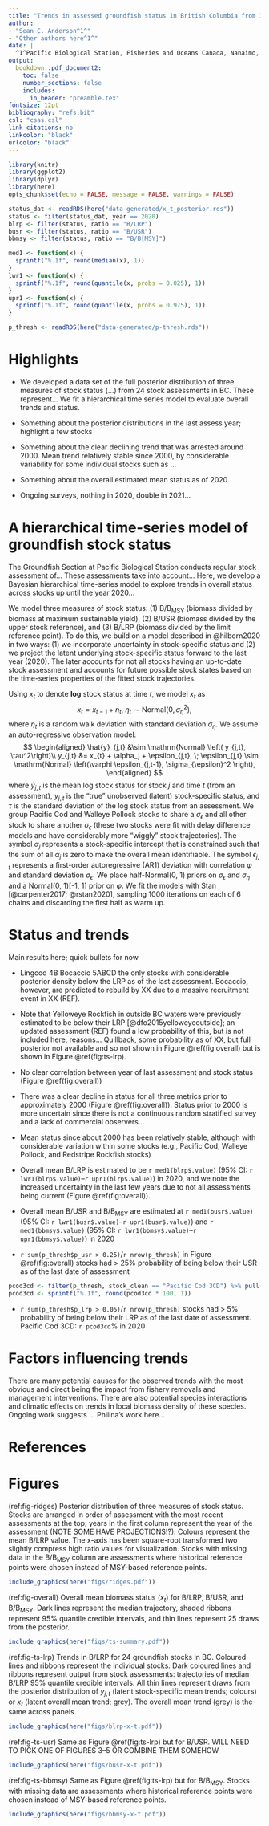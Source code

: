```yaml
---
title: "Trends in assessed groundfish status in British Columbia from 1960--2020"
author:
- "Sean C. Anderson^1^"
- "Other authors here^1^"
date: |
  ^1^Pacific Biological Station, Fisheries and Oceans Canada, Nanaimo, BC, V6T 6N7, Canada\
output:
  bookdown::pdf_document2:
    toc: false
    number_sections: false
    includes:
      in_header: "preamble.tex"
fontsize: 12pt
bibliography: "refs.bib"
csl: "csas.csl"
link-citations: no
linkcolor: "black"
urlcolor: "black"
---
```


```r
library(knitr)
library(ggplot2)
library(dplyr)
library(here)
opts_chunk$set(echo = FALSE, message = FALSE, warnings = FALSE)

status_dat <- readRDS(here("data-generated/x_t_posterior.rds"))
status <- filter(status_dat, year == 2020)
blrp <- filter(status, ratio == "B/LRP")
busr <- filter(status, ratio == "B/USR")
bbmsy <- filter(status, ratio == "B/B[MSY]")

med1 <- function(x) {
  sprintf("%.1f", round(median(x), 1))
}
lwr1 <- function(x) {
  sprintf("%.1f", round(quantile(x, probs = 0.025), 1))
}
upr1 <- function(x) {
  sprintf("%.1f", round(quantile(x, probs = 0.975), 1))
}

p_thresh <- readRDS(here("data-generated/p-thresh.rds"))
```

# Highlights

- We developed a data set of the full posterior distribution of three measures
  of stock status (...) from 24 stock assessments in BC. These represent... We
  fit a hierarchical time series model to evaluate overall trends and status.

- Something about the posterior distributions in the last assess year; highlight a few stocks

- Something about the clear declining trend that was arrested around 2000. Mean
  trend relatively stable since 2000, by considerable variability for some
  individual stocks such as ...

- Something about the overall estimated mean status as of 2020

- Ongoing surveys, nothing in 2020, double in 2021...

# A hierarchical time-series model of groundfish stock status

The Groundfish Section at Pacific Biological Station conducts regular stock assessment of...
These assessments take into account...
Here, we develop a Bayesian hierarchical time-series model to explore trends in
overall status across stocks up until the year 2020...

We model three measures of stock status:
(1) B/B~MSY~ (biomass divided by biomass at maximum sustainable yield),
(2) B/USR (biomass divided by the upper stock reference), and
(3) B/LRP (biomass divided by the limit reference point).
To do this, we build on a model described in @hilborn2020 in two ways:
(1) we incorporate uncertainty in stock-specific status and
(2) we project the latent underlying stock-specific status forward to the last year (2020).
The later accounts for not all stocks having an up-to-date stock assessment
and accounts for future possible stock states based on the time-series properties
of the fitted stock trajectories.

Using $x_t$ to denote **log** stock status at time $t$, we model $x_t$ as
$$
x_t = x_{t-1} + \eta_t, \;
      \eta_t \sim \mathrm{Normal}
      \left( 0, \sigma_{\eta}^2 \right),
$$
where $\eta_t$ is a random walk deviation with standard deviation $\sigma_\eta$.
We assume an auto-regressive observation model:
$$
\begin{aligned}
\hat{y}_{j,t} &\sim \mathrm{Normal} \left( y_{j,t}, \tau^2\right)\\
y_{j,t} &= x_{t} + \alpha_j + \epsilon_{j,t}, \;
      \epsilon_{j,t} \sim \mathrm{Normal}
      \left(\varphi \epsilon_{j,t-1}, \sigma_{\epsilon}^2 \right),
\end{aligned}
$$
where $\hat{y}_{j,t}$ is the mean log stock status for stock $j$
and time $t$ (from an assessment), $y_{j,t}$ is the "true" unobserved (latent) stock-specific status,
and $\tau$ is the standard deviation of the log stock status from an assessment.
We group Pacific Cod and Walleye Pollock stocks to share a $\sigma_{\epsilon}$
and all other stock to share another $\sigma_{\epsilon}$ (these two stocks were
fit with delay difference models and have considerably more "wiggly" stock trajectories).
The symbol $\alpha_j$ represents a stock-specific intercept
that is constrained such that the sum of all $\alpha_j$ is zero to make the overall mean identifiable.
The symbol $\epsilon_{j,t}$ represents a first-order autoregressive (AR1) deviation
with correlation $\varphi$ and standard deviation $\sigma_\epsilon$.
We place half-Normal(0, 1) priors on $\sigma_{\epsilon}$ and $\sigma_{\eta}$
and a Normal(0, 1)[-1, 1] prior on $\varphi$.
We fit the models with Stan [@carpenter2017; @rstan2020], sampling 1000 iterations
on each of 6 chains and discarding the first half as warm up.

# Status and trends

Main results here; quick bullets for now

- Lingcod 4B  Bocaccio 5ABCD the only stocks with considerable posterior
  density below the LRP as of the last assessment. Bocaccio, however, are
  predicted to rebuild by XX due to a massive recruitment event in XX (REF).

- Note that Yelloweye Rockfish in outside BC waters were previously estimated
  to be below their LRP [@dfo2015yelloweyeoutside]; an updated assessment (REF)
  found a low probability of this, but is not included here, reasons...
  Quillback, some probability as of XX, but full posterior not available and so
  not shown in Figure \@ref(fig:overall) but is shown in Figure
  \@ref(fig:ts-lrp).

- No clear correlation between year of last assessment and stock status (Figure
  \@ref(fig:overall))

- There was a clear decline in status for all three metrics prior to
  approximately 2000 (Figure \@ref(fig:overall)). Status prior to 2000 is more
  uncertain since there is not a continuous random stratified survey and a lack
  of commercial observers...

- Mean status since about 2000 has been relatively stable, although with
  considerable variation within some stocks (e.g., Pacific Cod, Walleye
  Pollock, and Redstripe Rockfish stocks)

- Overall mean B/LRP is estimated to be `r med1(blrp$.value)` (95% CI: `r lwr1(blrp$.value)`--`r upr1(blrp$.value)`) in 2020, and we note
  the increased uncertainty in the last few years due to not all assessments
  being current (Figure \@ref(fig:overall)).

- Overall mean B/USR and B/B~MSY~ are estimated at `r med1(busr$.value)` (95% CI: `r lwr1(busr$.value)`--`r upr1(busr$.value)`) and `r med1(bbmsy$.value)` (95% CI: `r lwr1(bbmsy$.value)`--`r upr1(bbmsy$.value)`) in 2020

-  `r sum(p_thresh$p_usr > 0.25)`/`r nrow(p_thresh)` in Figure \@ref(fig:overall) stocks had > 25% probability of being below their USR as of the last
  date of assessment

```r
pcod3cd <- filter(p_thresh, stock_clean == "Pacific Cod 3CD") %>% pull(p_lrp)
pcod3cd <- sprintf("%.1f", round(pcod3cd * 100, 1))
```

- `r sum(p_thresh$p_lrp > 0.05)`/`r nrow(p_thresh)` stocks had > 5% probability of being below their LRP as of the last
  date of assessment. Pacific Cod 3CD: `r pcod3cd`% in 2020

# Factors influencing trends

There are many potential causes for the observed trends with the most obvious
and direct being the impact from fishery removals and management interventions.
There are also potential species interactions and climatic effects on trends in
local biomass density of these species. Ongoing work suggests ... Philina's
work here...

\vspace{6pt}

# References

\vspace{9pt}

<div id="refs"></div>

\clearpage

\setlength{\parindent}{0in}
\setlength{\leftskip}{0pt}
\setlength{\parskip}{6pt}

# Figures

(ref:fig-ridges) Posterior distribution of three measures of stock status.
Stocks are arranged in order of assessment with the most recent assessments at
the top; years in the first column represent the year of the assessment (NOTE
SOME HAVE PROJECTIONS!?). Colours represent the mean B/LRP value. The x-axis
has been square-root transformed two slightly compress high ratio values for
visualization. Stocks with missing data in the B/B~MSY~ column are assessments
where historical reference points were chosen instead of MSY-based reference
points.

```r
include_graphics(here("figs/ridges.pdf"))
```

(ref:fig-overall) Overall mean biomass status ($x_t$) for B/LRP, B/USR, and
B/B~MSY~. Dark lines represent the median trajectory, shaded ribbons represent
95% quantile credible intervals, and thin lines represent 25 draws from the
posterior.

```r
include_graphics(here("figs/ts-summary.pdf"))
```


(ref:fig-ts-lrp) Trends in B/LRP for 24 groundfish stocks in BC. Coloured lines
and ribbons represent the individual stocks. Dark coloured lines and ribbons
represent output from stock assessments: trajectories of median B/LRP 95%
quantile credible intervals. All thin lines represent draws from the posterior
distribution of $y_{j,t}$ (latent stock-specific mean trends; colours) or $x_t$
(latent overall mean trend; grey). The overall mean trend (grey) is the same
across panels.

```r
include_graphics(here("figs/blrp-x-t.pdf"))
```

(ref:fig-ts-usr) Same as Figure \@ref(fig:ts-lrp) but for B/USR. WILL NEED TO
PICK ONE OF FIGURES 3--5 OR COMBINE THEM SOMEHOW

```r
include_graphics(here("figs/busr-x-t.pdf"))
```

(ref:fig-ts-bbmsy) Same as Figure \@ref(fig:ts-lrp) but for B/B~MSY~. Stocks
with missing data are assessments where historical reference points were chosen
instead of MSY-based reference points.

```r
include_graphics(here("figs/bbmsy-x-t.pdf"))
```

